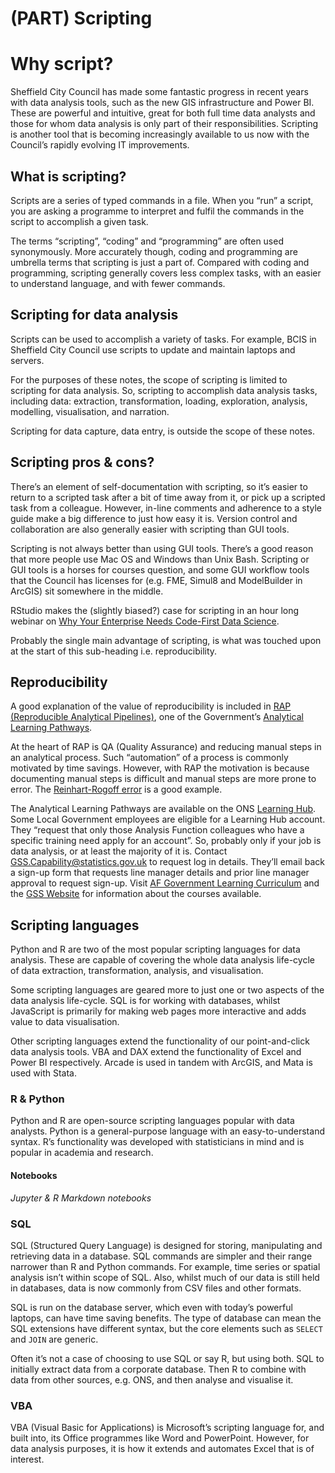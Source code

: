 # (PART) Scripting {.unnumbered}

# Why script?

Sheffield City Council has made some fantastic progress in recent years with data analysis tools, such as the new GIS infrastructure and Power BI. These are powerful and intuitive, great for both full time data analysts and those for whom data analysis is only part of their responsibilities. Scripting is another tool that is becoming increasingly available to us now with the Council's rapidly evolving IT improvements.

## What is scripting?

Scripts are a series of typed commands in a file. When you "run" a script, you are asking a programme to interpret and fulfil the commands in the script to accomplish a given task.

The terms "scripting", "coding" and "programming" are often used synonymously. More accurately though, coding and programming are umbrella terms that scripting is just a part of. Compared with coding and programming, scripting generally covers less complex tasks, with an easier to understand language, and with fewer commands.

## Scripting for data analysis

Scripts can be used to accomplish a variety of tasks. For example, BCIS in Sheffield City Council use scripts to update and maintain laptops and servers.

For the purposes of these notes, the scope of scripting is limited to scripting for data analysis. So, scripting to accomplish data analysis tasks, including data: extraction, transformation, loading, exploration, analysis, modelling, visualisation, and narration.

Scripting for data capture, data entry, is outside the scope of these notes.

## Scripting pros & cons?

There's an element of self-documentation with scripting, so it's easier to return to a scripted task after a bit of time away from it, or pick up a scripted task from a colleague. However, in-line comments and adherence to a style guide make a big difference to just how easy it is. Version control and collaboration are also generally easier with scripting than GUI tools.

Scripting is not always better than using GUI tools. There's a good reason that more people use Mac OS and Windows than Unix Bash. Scripting or GUI tools is a horses for courses question, and some GUI workflow tools that the Council has licenses for (e.g. FME, Simul8 and ModelBuilder in ArcGIS) sit somewhere in the middle.

RStudio makes the (slightly biased?) case for scripting in an hour long webinar on [Why Your Enterprise Needs Code-First Data Science](https://www.rstudio.com/resources/why-your-enterprise-needs-code-first-data-science/).

Probably the single main advantage of scripting, is what was touched upon at the start of this sub-heading i.e. reproducibility.

## Reproducibility

A good explanation of the value of reproducibility is included in [RAP (Reproducible Analytical Pipelines)](https://www.gov.uk/guidance/pathways-reproducible-analytical-pipelines), one of the Government's [Analytical Learning Pathways](https://www.gov.uk/guidance/analytical-learning-pathways).

At the heart of RAP is QA (Quality Assurance) and reducing manual steps in an analytical process. Such "automation" of a process is commonly motivated by time savings. However, with RAP the motivation is because documenting manual steps is difficult and manual steps are more prone to error. The [Reinhart-Rogoff error](https://theconversation.com/the-reinhart-rogoff-error-or-how-not-to-excel-at-economics-13646) is a good example.

The Analytical Learning Pathways are available on the ONS [Learning Hub](https://learninghub.ons.gov.uk/). Some Local Government employees are eligible for a Learning Hub account. They "request that only those Analysis Function colleagues who have a specific training need apply for an account". So, probably only if your job is data analysis, or at least the majority of it is. Contact [GSS.Capability\@statistics.gov.uk](mailto:GSS.Capability@statistics.gov.uk){.email} to request log in details. They'll email back a sign-up form that requests line manager details and prior line manager approval to request sign-up. Visit [[AF Government Learning Curriculum]{.ul}](https://eur03.safelinks.protection.outlook.com/?url=https%3A%2F%2Fwww.gov.uk%2Fguidance%2Fgovernment-analysis-function-af-learning-curriculum&data=04%7C01%7CLaurie.Platt%40sheffield.gov.uk%7C143bbbfe1523467d4ef308da1c528ae0%7Ca1ba59b9720448d8a3607770245ad4a9%7C0%7C0%7C637853438242759147%7CUnknown%7CTWFpbGZsb3d8eyJWIjoiMC4wLjAwMDAiLCJQIjoiV2luMzIiLCJBTiI6Ik1haWwiLCJXVCI6Mn0%3D%7C3000&sdata=5B1vqtSVKGwELZ7qWz%2B85Jld9d9n6%2Bxn4zrhRsG2HVM%3D&reserved=0 "https://eur03.safelinks.protection.outlook.com/?url=https%3a%2f%2fwww.gov.uk%2fguidance%2fgovernment-analysis-function-af-learning-curriculum&data=04%7c01%7cmargarita.tsakiridou%40ons.gov.uk%7c94ed0260f90345809eb808d94b839809%7c078807bfce824688bce00d81168") and the [[GSS Website]{.ul}](https://eur03.safelinks.protection.outlook.com/?url=https%3A%2F%2Fgss.civilservice.gov.uk%2Ftraining-courses%2F&data=04%7C01%7CLaurie.Platt%40sheffield.gov.uk%7C143bbbfe1523467d4ef308da1c528ae0%7Ca1ba59b9720448d8a3607770245ad4a9%7C0%7C0%7C637853438242759147%7CUnknown%7CTWFpbGZsb3d8eyJWIjoiMC4wLjAwMDAiLCJQIjoiV2luMzIiLCJBTiI6Ik1haWwiLCJXVCI6Mn0%3D%7C3000&sdata=WByNJVKoO856Ds0fObR530Ks5w2pcY2o7Zk5hEIFXCw%3D&reserved=0 "https://eur03.safelinks.protection.outlook.com/?url=https%3a%2f%2fgss.civilservice.gov.uk%2ftraining-courses%2f&data=04%7c01%7cmargarita.tsakiridou%40ons.gov.uk%7c94ed0260f90345809eb808d94b839809%7c078807bfce824688bce00d811684dc46%7c0%7c0%7c63762385098768") for information about the courses available.

## Scripting languages

Python and R are two of the most popular scripting languages for data analysis. These are capable of covering the whole data analysis life-cycle of data extraction, transformation, analysis, and visualisation.

Some scripting languages are geared more to just one or two aspects of the data analysis life-cycle. SQL is for working with databases, whilst JavaScript is primarily for making web pages more interactive and adds value to data visualisation.

Other scripting languages extend the functionality of our point-and-click data analysis tools. VBA and DAX extend the functionality of Excel and Power BI respectively. Arcade is used in tandem with ArcGIS, and Mata is used with Stata.

### R & Python

Python and R are open-source scripting languages popular with data analysts. Python is a general-purpose language with an easy-to-understand syntax. R's functionality was developed with statisticians in mind and is popular in academia and research.

#### Notebooks

*Jupyter & R Markdown notebooks*

### SQL

SQL (Structured Query Language) is designed for storing, manipulating and retrieving data in a database. SQL commands are simpler and their range narrower than R and Python commands. For example, time series or spatial analysis isn't within scope of SQL. Also, whilst much of our data is still held in databases, data is now commonly from CSV files and other formats.

SQL is run on the database server, which even with today's powerful laptops, can have time saving benefits. The type of database can mean the SQL extensions have different syntax, but the core elements such as `SELECT` and `JOIN` are generic.

Often it's not a case of choosing to use SQL or say R, but using both. SQL to initially extract data from a corporate database. Then R to combine with data from other sources, e.g. ONS, and then analyse and visualise it.

### VBA

VBA (Visual Basic for Applications) is Microsoft's scripting language for, and built into, its Office programmes like Word and PowerPoint. However, for data analysis purposes, it is how it extends and automates Excel that is of interest.
